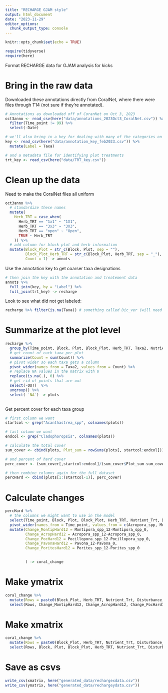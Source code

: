 ```yaml
---
title: "RECHARGE GJAM style"
output: html_document
date: "2023-11-29"
editor_options: 
  chunk_output_type: console
---
```


```r
knitr::opts_chunk$set(echo = TRUE)

require(tidyverse)
require(here)
```

Format RECHARGE data for GJAM analysis for kicks

# Bring in the raw data

Downloaded these annotations directly from CoralNet, where there were files through T14 (not sure if they're annotated).

```r
# Annotations as downloaded off of CoranNet on Oct 3, 2023
oct3anno <- read_csv(here("data/annotations_2023Oct3_CoralNet.csv")) %>% 
  filter(Time_point != 99) %>% 
  select(-Date)

# we'll also bring in a key for dealing with many of the categories on coralnet (this is all from Tom's awesome code)
key <- read_csv(here("data/annotation_key_feb2023.csv")) %>% 
  mutate(Label = Taxa)

# and a metadata file for identifying plot treatments
trt_key <- read_csv(here("data/TRT_key.csv"))
```

# Clean up the data

Need to make the CoralNet files all uniform

```r
oct3anno %>% 
  # standardize these names
  mutate(
    Herb_TRT = case_when(
      Herb_TRT == "1x1" ~ "1X1",
      Herb_TRT == "3x3" ~ "3X3",
      Herb_TRT == "open" ~ "Open",
      TRUE ~ Herb_TRT
    )) %>% 
  # add column for block plot and herb information
  mutate(Block_Plot = str_c(Block, Plot, sep = ""),
         Block_Plot_Herb_TRT = str_c(Block_Plot, Herb_TRT, sep = "_"),
         Count = 1) -> annots
```

Use the annotation key to get coarser taxa designations

```r
# then join the key with the annotation and treatement data
annots %>% 
  full_join(key, by = "Label") %>% 
  full_join(trt_key) -> recharge

```

Look to see what did not get labeled:

```r
recharge %>% filter(is.na(Taxa)) # something called Dic_ver (will need to ask about this if we move forward with this analysis)
```

# Summarize at the plot level

```r
recharge %>% 
  group_by(Time_point, Block, Plot, Block_Plot, Herb_TRT, Taxa2, Nutrient_Trt, Disturbance_Trt) %>% 
  # get count of each taxa per plot
  summarize(Count = sum(Count)) %>% 
  # pivot wider so each taxa gets a column
  pivot_wider(names_from = Taxa2, values_from = Count) %>% 
  # replace NA values in the matrix with 0
  replace(is.na(.), 0) %>% 
  # get rid of points that are out
  select(-OUT)  %>% 
  ungroup() %>% 
  select(-`NA`) -> plots
  
```

Get percent cover for each taxa group

```r
# first column we want
startcol <- grep("Acanthastrea_spp", colnames(plots))

# last column we want
endcol <- grep("Cladophoropsis", colnames(plots))

# calculate the total cover
sum_cover <- cbind(plots, Plot_sum = rowSums(plots[, startcol:endcol])) # looks about right--over 200 valid (not NA or out) points per plot

# and percent of hard cover
perc_cover <- (sum_cover[,startcol:endcol]/(sum_cover$Plot_sum-sum_cover$Sand)) * 100

# then combine columns again for the full dataset
percHard <- cbind(plots[1:(startcol-1)], perc_cover) 
```


# Calculate changes

```r
percHard %>% 
  # the columns we might want to use in the model
  select(Time_point, Block, Plot, Block_Plot, Herb_TRT, Nutrient_Trt, Disturbance_Trt, Acropora_spp, Montipora_spp, Pavona, Pocillopora_spp, Porites_spp) %>% 
  pivot_wider(names_from = Time_point, values_from = c(Acropora_spp, Montipora_spp, Pavona, Pocillopora_spp, Porites_spp), values_fill = 0) %>% 
  mutate(Change_MontipHard12 = Montipora_spp_12-Montipora_spp_0,
         Change_AcropHard12 = Acropora_spp_12-Acropora_spp_0,
         Change_PocHard12 = Pocillopora_spp_12-Pocillopora_spp_0,
         Change_PavonaHard12 = Pavona_12-Pavona_0,
         Change_PoritesHard12 = Porites_spp_12-Porites_spp_0
         

         ) -> coral_change
```

# Make ymatrix

```r
coral_change %>% 
  mutate(Rows = paste0(Block_Plot, Herb_TRT, Nutrient_Trt, Disturbance_Trt)) %>% 
  select(Rows, Change_MontipHard12, Change_AcropHard12, Change_PocHard12, Change_PavonaHard12, Change_PoritesHard12) -> ymatrix
```


# Make xmatrix

```r
coral_change %>% 
  mutate(Rows = paste0(Block_Plot, Herb_TRT, Nutrient_Trt, Disturbance_Trt)) %>% 
  select(Rows, Block, Plot, Block_Plot, Herb_TRT, Nutrient_Trt, Disturbance_Trt) -> xmatrix
```


# Save as csvs

```r
write_csv(xmatrix, here("generated_data/rechargexdata.csv"))
write_csv(ymatrix, here("generated_data/rechargeydata.csv"))

```


